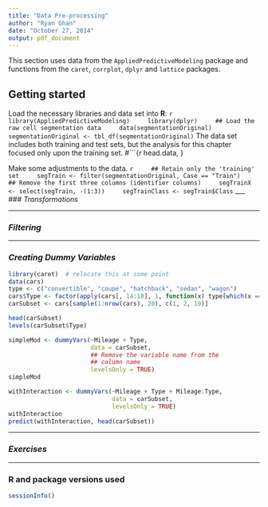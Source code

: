 ```yaml
---
title: "Data Pre-processing"
author: "Ryan Ghan"
date: "October 27, 2014"
output: pdf_document
---
```


This section uses data from the `AppliedPredictiveModeling` package and functions from the `caret`, `corrplot`, `dplyr` and `lattice` packages.

## Getting started
Load the necessary libraries and data set into **R**:
    ```r
    library(AppliedPredictiveModeling)
    library(dplyr)
    ## Load the raw cell segmentation data
    data(segmentationOriginal)
    segmentationOriginal <- tbl_df(segmentationOriginal)
    ```
The data set includes both training and test sets, but the analysis for this 
chapter focused only upon the training set.
#```{r head.data, }

Make some adjustments to the data.
    ```r
    ## Retain only the 'training' set
    segTrain <- filter(segmentationOriginal, Case == "Train")
    ## Remove the first three columns (identifier columns)
    segTrainX <- select(segTrain, -(1:3))
    segTrainClass <- segTrain$Class
    ```
___
### *Transformations*

___
### *Filtering*

___
### *Creating Dummy Variables*

```r
library(caret)  # relocate this at some point
data(cars)
type <- c("convertible", "coupe", "hatchback", "sedan", "wagon")
cars$Type <- factor(apply(cars[, 14:18], 1, function(x) type[which(x == 1)]))
carSubset <- cars[sample(1:nrow(cars), 20), c(1, 2, 19)]
```

```r
head(carSubset)
levels(carSubset$Type)
```

```r
simpleMod <- dummyVars(~Mileage + Type,
                       data = carSubset,
                       ## Remove the variable name from the
                       ## column name
                       levelsOnly = TRUE)
simpleMod

withInteraction <- dummyVars(~Mileage + Type + Mileage:Type,
                             data = carSubset,
                             levelsOnly = TRUE)
withInteraction
predict(withInteraction, head(carSubset))
```


___
### *Exercises*

___
### R and package versions used
```r
sessionInfo()
```